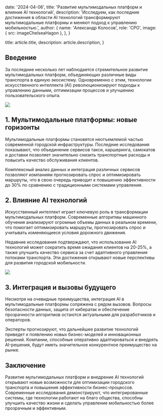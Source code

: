 
  date: '2024-04-06',
  title: 'Развитие мультимодальных платформ и влияние AI технологий',
  description:
    'Исследуем, как последние достижения в области AI технологий трансформируют мультимодальные платформы и меняют подход к управлению мобильностью.',
  author: {
    name: 'Александр Колосов',
    role: 'CPO',
    image: { src: imageChelseaHagon },
  },
}

  title: article.title,
  description: article.description,
}

## Введение

За последние несколько лет наблюдается стремительное развитие мультимодальных платформ, объединяющих различные виды транспорта в единую экосистему. Одновременно с этим, технологии искусственного интеллекта (AI) революционизируют подходы к управлению данными, оптимизации процессов и улучшению пользовательского опыта.

![](./pilot.jpg)

## 1. Мультимодальные платформы: новые горизонты

Мультимодальные платформы становятся неотъемлемой частью современной городской инфраструктуры. Последние исследования показывают, что объединение сервисов такси, каршеринга, самокатов и доставки позволяет значительно снизить транспортные расходы и повысить качество обслуживания клиентов.

Комплексный анализ данных и интеграция различных сервисов позволяют компаниям прогнозировать спрос и оптимизировать маршруты, что в свою очередь приводит к повышению эффективности до 30% по сравнению с традиционными системами управления.

## 2. Влияние AI технологий

Искусственный интеллект играет ключевую роль в трансформации мультимодальных платформ. Современные алгоритмы машинного обучения анализируют огромные объемы данных в реальном времени, что помогает оптимизировать маршруты, прогнозировать спрос и учитывать изменяющиеся условия дорожного движения.

Недавние исследования подтверждают, что использование AI технологий может сократить время ожидания клиентов на 20-25%, а также улучшить качество сервиса за счет адаптивного управления потоками транспорта. Эти достижения открывают новые перспективы для развития городской мобильности.

![](./server.jpg)

## 3. Интеграция и вызовы будущего

Несмотря на очевидные преимущества, интеграция AI в мультимодальные платформы сопряжена с рядом вызовов. Вопросы безопасности данных, защита от кибератак и обеспечение прозрачности алгоритмов остаются актуальными для разработчиков и операторов.

Эксперты прогнозируют, что дальнейшее развитие технологий приведет к появлению новых бизнес-моделей и инновационных решений. Компании, способные оперативно адаптироваться и внедрять AI-решения, будут иметь значительное конкурентное преимущество на рынке.

## Заключение

Развитие мультимодальных платформ и внедрение AI технологий открывают новые возможности для оптимизации городского транспорта и повышения эффективности бизнес-процессов. Современные исследования демонстрируют, что интегрированные системы, где технологии работают на благо общества, способны улучшить качество жизни и сделать управление мобильностью более прозрачным и эффективным.